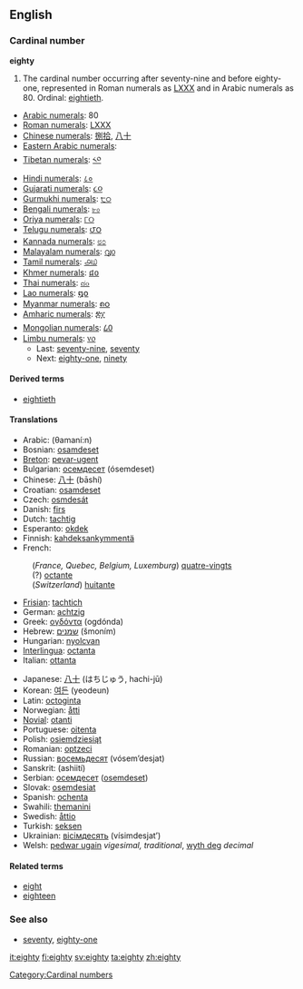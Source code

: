 ==English==

===Cardinal number===
'''eighty'''

# The cardinal number occurring after seventy-nine and before eighty-one, represented in Roman numerals as [[LXXX]] and in Arabic numerals as 80. Ordinal: [[eightieth]].
*[[w:Arabic numerals|Arabic numerals]]: 80
*[[w:Roman numerals|Roman numerals]]: [[LXXX]]
*[[w:Chinese numerals|Chinese numerals]]: [[捌]][[拾]], [[八]][[十]]
*[[w:Eastern Arabic numerals|Eastern Arabic numerals]]: {{ARchar|[[٨٠]]}}
*[[w:Indian numerals|Tibetan numerals]]: [[༨༠]]
*[[w:Indian numerals|Hindi numerals]]: [[८०]]
*[[w:Indian numerals|Gujarati numerals]]: [[૮૦]]
*[[w:Indian numerals|Gurmukhi numerals]]: [[੮੦]]
*[[w:Indian numerals|Bengali numerals]]: [[৮০]]
*[[w:Indian numerals|Oriya numerals]]: [[୮୦]]
*[[w:Indian numerals|Telugu numerals]]: [[౮౦]]
*[[w:Indian numerals|Kannada numerals]]: [[೮೦]]
*[[w:Indian numerals|Malayalam numerals]]: [[൮൦]]
*[[w:Indian numerals|Tamil numerals]]: [[௮௰]]
*[[w:Khmer script|Khmer numerals]]: [[៨០]]
*[[w:Thai numerals|Thai numerals]]: [[๘๐]]
*[[w:Lao alphabet|Lao numerals]]: [[໘໐]]
*[[w:Burmese alphabet|Myanmar numerals]]: [[၈၀]]
*[[w:Amharic language|Amharic numerals]]: [[፰፲]]
*[[w:Mongolian alphabet|Mongolian numerals]]: [[᠘᠐]]
*[[w:Limbu language|Limbu numerals]]: [[᥎᥆]]
**Last: [[seventy-nine]], [[seventy]]
**Next: [[eighty-one]], [[ninety]]

====Derived terms====
*[[eightieth]]

====Translations====
{{top}}
*Arabic: {{ARchar|[[ثمانين]]}} (θamaní:n)
*Bosnian: [[osamdeset]]
*[[Breton]]: [[pevar-ugent]]
*Bulgarian: [[осемдесет]] (ósemdeset)
*Chinese: [[八]][[十]] (bāshí)
*Croatian: [[osamdeset]]
*Czech: [[osmdesát]]
*Danish: [[firs]]
*Dutch: [[tachtig]] {{f}}
*Esperanto: [[okdek]]
*Finnish: [[kahdeksankymmentä]]
*French:
:(''France, Quebec, Belgium, Luxemburg'') [[quatre-vingts]]
:(?) [[octante]]
:(''Switzerland'') [[huitante]]
*[[Frisian]]: [[tachtich]]
*German: [[achtzig]] {{f}}
*Greek: [[ογδόντα]] (ogdónda)
*Hebrew: [[שמנים]] (šmoním)
*Hungarian: [[nyolcvan]]
*[[Interlingua]]: [[octanta]]
*Italian: [[ottanta]]
{{mid}}
*Japanese: [[八]][[十]] (はちじゅう, hachi-jū)
*Korean: [[여든]] (yeodeun)
*Latin: [[octoginta]]
*Norwegian: [[åtti]]
*[[Novial]]: [[otanti]]
*Portuguese: [[oitenta]]
*Polish: [[osiemdziesiąt]]
*Romanian: [[optzeci]]
*Russian: [[восемьдесят]] (vósem’desjat)
*Sanskrit: (ashiití)
*Serbian: [[осемдесет]] ([[osemdeset]])
*Slovak: [[osemdesiat]]
*Spanish: [[ochenta]]
*Swahili: [[themanini]]
*Swedish: [[åttio]]
*Turkish: [[seksen]]
*Ukrainian: [[вісімдесять]] (vísimdesjat’)
*Welsh: [[pedwar ugain]] ''vigesimal, traditional'', [[wyth deg]] ''decimal''
{{bottom}}

====Related terms====
*[[eight]]
*[[eighteen]]

===See also===
*[[seventy]], [[eighty-one]]

[[Category:Cardinal numbers]]

[[it:eighty]]
[[fi:eighty]]
[[sv:eighty]]
[[ta:eighty]]
[[zh:eighty]]